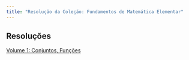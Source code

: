 ```yaml
---
title: "Resolução da Coleção: Fundamentos de Matemática Elementar"
---
```


## Resoluções

<p>
  <a href="_books/fme-vol-01/_book/Resolução-do-Livro-Fundamentos-de-Matemática-Elementar.pdf" target="_blank">Volume 1: Conjuntos, Funções</a>
</p>